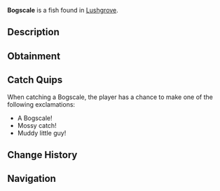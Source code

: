 {{FishInfobox
|image          = Bogscale.png
|rarity         = Common
|sea            = Second Sea
|location       = [[Lushgrove]]
|sublocation    = 
|sources        = Fishing Rod
|radar_location = 
|prog_speed     = +10
|xp             = 18
|weather        = Foggy
|time           = Day
|season         = Autumn
|bait           = Worm
|base_weight    = 7
|base_value     = 35
|weight_range   = 4
|base_chance    = 110
|base_resil     = 80
}}
'''Bogscale''' is a {{Rarity|Common}} fish found in [[Lushgrove]].

== Description ==
{{Description|A brown fish cloaked in grassy tendrils, blending into the muddy waters like a living mire.|Bestiary Entry}}

== Obtainment ==
{{Description|It thrives when the leaves fall and the air grows thick with haze.|Bestiary Hint}}
{{Fish Availability|
Lushgrove
|top_rods      = 
Training Rod\689438.2\311503.5;
Flimsy Rod\640329.44\269585.8;
Free Spirit Rod\294465.77\0;
Azure Of Lagoon\260564.71\26693.89;
Resourceful Rod\253479.69\33164.62;
Plastic Rod\225509.9\26511.48;
Nocturnal Rod\129863.27\125564.08;
Firefly Rod\246205.09\26869.07;
Blazebringer Rod\253173.68\25837.42;
Verdant Shear Rod\250664.96\24425.27;
Trident Rod\242378.78\21804.75;
No-Life Rod\211441.08\20459.95;
Ethereal Prism Rod\201741.48\19422.67;
Seraphic Rod\201116.52\18092.73;
Depthseeker Rod\196063\19446.08;
Challenger's Rod\195930.28\19782.09;
Avalanche Rod\194898.33\19394.05;
Rod Of The Forgotten Fang\193719.94\17505.74;
Volcanic Rod\193160.17\18563.72;
Zeus Rod\192491.49\18499.46;
Rod Of The Exalted One\192226.88\17394.1;
Rod Of The Depths\192131.44\21431.09;
Steady Rod\176034.87\16716.52
|recommended   = Free Spirit Rod
}}

== Catch Quips ==
When catching a Bogscale, the player has a chance to make one of the following exclamations:
* A Bogscale!
* Mossy catch!
* Muddy little guy!

== Change History ==
{{Change History|{{subst:Current Version}}}}

== Navigation ==
{{Fish Navbox|Lushgrove}}